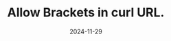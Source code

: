 ---
title: Allow Brackets in curl URL.
date: 2024-11-29
description: When using curl to send HTTP requests, URLs with special characters, such as brackets, can cause problems. How do we allow them?
keywords: bash, curl, globbing,
tags: ["server", "linux"]
draft: false
url: https://www.baeldung.com/linux/curl-allow-brackets
---
